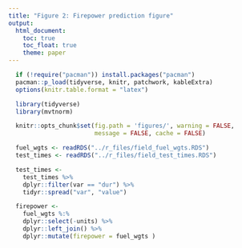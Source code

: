 ```yaml
---
title: "Figure 2: Firepower prediction figure"
output:
  html_document:
    toc: true
    toc_float: true
    theme: paper
---
```


```r
  if (!require("pacman")) install.packages("pacman")
  pacman::p_load(tidyverse, knitr, patchwork, kableExtra)
  options(knitr.table.format = "latex")
```

```r
  library(tidyverse)
  library(mvtnorm)
```

```r
  knitr::opts_chunk$set(fig.path = 'figures/', warning = FALSE,
                        message = FALSE, cache = FALSE)
```

```r
  fuel_wgts <- readRDS("../r_files/field_fuel_wgts.RDS")
  test_times <- readRDS("../r_files/field_test_times.RDS")
```

```r
  test_times <-
    test_times %>%
    dplyr::filter(var == "dur") %>%
    tidyr::spread("var", "value")
```


```r
  firepower <-
    fuel_wgts %:%
    dplyr::select(-units) %>%
    dplyr::left_join() %>%
    dplyr::mutate(firepower = fuel_wgts )
```



